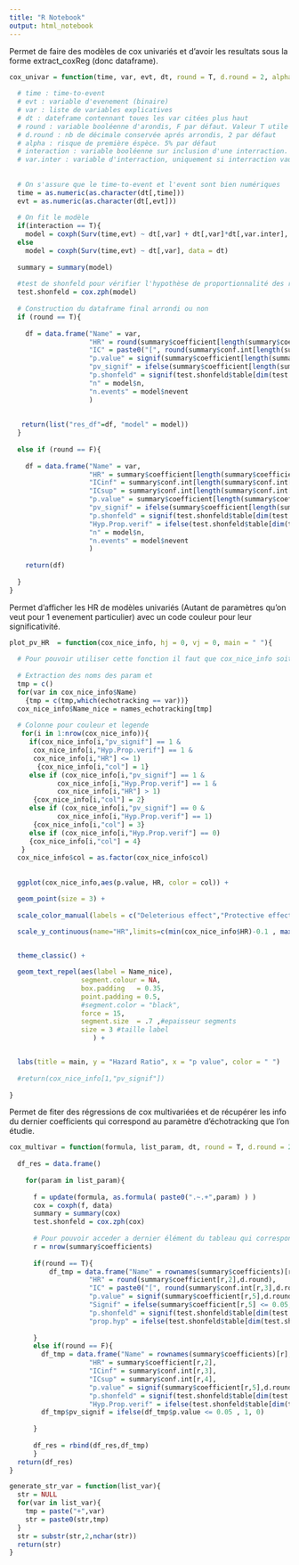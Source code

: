 ```yaml
---
title: "R Notebook"
output: html_notebook
---
```



Permet de faire des modèles de cox univariés et d'avoir les resultats sous la forme extract_coxReg (donc dataframe).

```r
cox_univar = function(time, var, evt, dt, round = T, d.round = 2, alpha = 0.05, interaction = F, var.inter){
  
  # time : time-to-event
  # evt : variable d'evenement (binaire)
  # var : liste de variables explicatives
  # dt : dateframe contennant toues les var citées plus haut
  # round : variable booléenne d'arondis, F par défaut. Valeur T utile pour les graphes
  # d.round : nb de décimale conservée aprés arrondis, 2 par défaut
  # alpha : risque de première éspèce. 5% par défaut
  # interaction : variable booléenne sur inclusion d'une interraction. FALSE par defaut
  # var.inter : variable d'interraction, uniquement si interraction vaut TRUE
  
  
  # On s'assure que le time-to-event et l'event sont bien numériques
  time = as.numeric(as.character(dt[,time]))
  evt = as.numeric(as.character(dt[,evt]))
  
  # On fit le modèle
  if(interaction == T){
    model = coxph(Surv(time,evt) ~ dt[,var] + dt[,var]*dt[,var.inter], data = dt)}
  else
    model = coxph(Surv(time,evt) ~ dt[,var], data = dt)
  
  summary = summary(model)
  
  #test de shonfeld pour vérifier l'hypothèse de proportionnalité des risques
  test.shonfeld = cox.zph(model)
  
  # Construction du dataframe final arrondi ou non
  if (round == T){
    
    df = data.frame("Name" = var,
                    "HR" = round(summary$coefficient[length(summary$coefficient[,2]),2],d.round),
                    "IC" = paste0("[", round(summary$conf.int[length(summary$conf.int[,3]),3],d.round +1), " ; ", ... = round(summary$conf.int[length(summary$conf.int[,4]),4],d.round+1), "]"),
                    "p.value" = signif(summary$coefficient[length(summary$coefficient[,5]),5],3),
                    "pv_signif" = ifelse(summary$coefficient[length(summary$coefficient[,5]),5] <= alpha, "*"," "),
                    "p.shonfeld" = signif(test.shonfeld$table[dim(test.shonfeld$table)[1],dim(test.shonfeld$table)[2]],d.round+1),
                    "n" = model$n,
                    "n.events" = model$nevent
                    )
    
    
   return(list("res_df"=df, "model" = model))
  } 
  
  else if (round == F){
    
    df = data.frame("Name" = var,
                    "HR" = summary$coefficient[length(summary$coefficient[,2]),2],
                    "ICinf" = summary$conf.int[length(summary$conf.int[,3]),3],
                    "ICsup" = summary$conf.int[length(summary$conf.int[,4]),4],
                    "p.value" = summary$coefficient[length(summary$coefficient[,5]),5],
                    "pv_signif" = ifelse(summary$coefficient[length(summary$coefficient[,5]),5] <= alpha, 1,0),
                    "p.shonfeld" = signif(test.shonfeld$table[dim(test.shonfeld$table)[1],dim(test.shonfeld$table)[2]],d.round+1),
                    "Hyp.Prop.verif" = ifelse(test.shonfeld$table[dim(test.shonfeld$table)[1],dim(test.shonfeld$table)[2]] <= alpha ,0,1),
                    "n" = model$n,
                    "n.events" = model$nevent
                    )
  
    return(df)
  
  }
}
```


Permet d'afficher les HR  de modèles univariés (Autant de paramètres qu'on veut pour 1 evenement particulier) avec un code couleur pour leur significativité.



```r
plot_pv_HR  = function(cox_nice_info, hj = 0, vj = 0, main = " "){
  
  # Pour pouvoir utiliser cette fonction il faut que cox_nice_info soit un objet cox_univar ou cox_multivar utilisé avec l'argument round = F
  
  # Extraction des noms des param et
  tmp = c()
  for(var in cox_nice_info$Name)
    {tmp = c(tmp,which(echotracking == var))}
  cox_nice_info$Name_nice = names_echotracking[tmp]
  
  # Colonne pour couleur et legende
   for(i in 1:nrow(cox_nice_info)){
     if(cox_nice_info[i,"pv_signif"] == 1 & 
      cox_nice_info[i,"Hyp.Prop.verif"] == 1 & 
      cox_nice_info[i,"HR"] <= 1)
       {cox_nice_info[i,"col"] = 1}
     else if (cox_nice_info[i,"pv_signif"] == 1 & 
            cox_nice_info[i,"Hyp.Prop.verif"] == 1 & 
            cox_nice_info[i,"HR"] > 1)
      {cox_nice_info[i,"col"] = 2}
     else if (cox_nice_info[i,"pv_signif"] == 0 & 
            cox_nice_info[i,"Hyp.Prop.verif"] == 1)
      {cox_nice_info[i,"col"] = 3}
     else if (cox_nice_info[i,"Hyp.Prop.verif"] == 0)
     {cox_nice_info[i,"col"] = 4}
   }
  cox_nice_info$col = as.factor(cox_nice_info$col)
  
  
  ggplot(cox_nice_info,aes(p.value, HR, color = col)) +

  geom_point(size = 3) +
  
  scale_color_manual(labels = c("Deleterious effect","Protective effect", "Non significant","Hyp non verified"), values=c('aquamarine3','coral2','red','black')) +

  scale_y_continuous(name="HR",limits=c(min(cox_nice_info$HR)-0.1 , max(cox_nice_info$HR)+0.1)) +
    

  theme_classic() +

  geom_text_repel(aes(label = Name_nice),
                  segment.colour = NA,
                  box.padding   = 0.35,
                  point.padding = 0.5,
                  #segment.color = "black",
                  force = 15,
                  segment.size  = .7 ,#epaisseur segments
                  size = 3 #taille label
                     ) +


  labs(title = main, y = "Hazard Ratio", x = "p value", color = " ")
  
  #return(cox_nice_info[1,"pv_signif"])
  
}
```
Permet de fiter des régressions de cox multivariées et de récupérer les info du dernier coefficients qui correspond au paramètre d'échotracking que l'on étudie.

```r
cox_multivar = function(formula, list_param, dt, round = T, d.round = 2){
  
  df_res = data.frame()
  
    for(param in list_param){
      
      f = update(formula, as.formula( paste0(".~.+",param) ) )
      cox = coxph(f, data)
      summary = summary(cox)
      test.shonfeld = cox.zph(cox)
      
      # Pour pouvoir acceder a dernier élément du tableau qui correspond au paramètre d'échotracking qu'on rajoute à la fin de chaque formula
      r = nrow(summary$coefficients) 
      
      if(round == T){
          df_tmp = data.frame("Name" = rownames(summary$coefficients)[r],
                    "HR" = round(summary$coefficient[r,2],d.round),
                    "IC" = paste0("[", round(summary$conf.int[r,3],d.round), " ; ",round(summary$conf.int[r,4],d.round), "]"),
                    "p.value" = signif(summary$coefficient[r,5],d.round+3),
                    "Signif" = ifelse(summary$coefficient[r,5] <= 0.05, "*"," "),
                    "p.shonfeld" = signif(test.shonfeld$table[dim(test.shonfeld$table)[1],3],d.round+1),
                    "prop.hyp" = ifelse(test.shonfeld$table[dim(test.shonfeld$table)[1],3] < 0.05,"X"," "))
      
      }
      else if(round == F){
        df_tmp = data.frame("Name" = rownames(summary$coefficients)[r],
                    "HR" = summary$coefficient[r,2],
                    "ICinf" = summary$conf.int[r,3],
                    "ICsup" = summary$conf.int[r,4],
                    "p.value" = signif(summary$coefficient[r,5],d.round+3),
                    "p.shonfeld" = signif(test.shonfeld$table[dim(test.shonfeld$table)[1],3],d.round+1),
                    "Hyp.Prop.verif" = ifelse(test.shonfeld$table[dim(test.shonfeld$table)[1],3] <= 0.05 ,0,1))
        df_tmp$pv_signif = ifelse(df_tmp$p.value <= 0.05 , 1, 0)
        
      }
      
      df_res = rbind(df_res,df_tmp)
      }
  return(df_res)
}
```
```r
generate_str_var = function(list_var){
  str = NULL
  for(var in list_var){
    tmp = paste("+",var)
    str = paste0(str,tmp)
  }
  str = substr(str,2,nchar(str))
  return(str)
}
```
